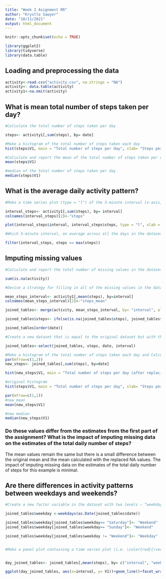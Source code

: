 ```yaml
---
title: "Week 2 Asignment RR"
author: "Krystle Sawyer"
date: "10/11/2021"
output: html_document
---
```


```r
knitr::opts_chunk$set(echo = TRUE)

library(ggplot2)
library(tidyverse)
library(data.table)

```


## Loading and preprocessing the data

```r
activity<-read.csv("activity.csv", na.strings = "NA")
activity<- data.table(activity)
activity1<-na.omit(activity)
```

## What is mean total number of steps taken per day?
```r
#Calculate the total number of steps taken per day

steps<- activity1[,sum(steps), by= date]

#Make a histogram of the total number of steps taken each day
hist(steps$V1, main = "Total number of steps per day", xlab= "Steps per day")

```
```r
#Calculate and report the mean of the total number of steps taken per day
mean(steps$V1)
```

```r
#median of the total number of steps taken per day
median(steps$V1)
```


## What is the average daily activity pattern?
```r
#Make a time series plot (type = "l") of the 5-minute interval (x-axis) and the average number of steps taken, averaged across all days (y-axis)

interval_steps<- activity1[,sum(steps), by= interval]
colnames(interval_steps)[2]<-"steps"

plot(interval_steps$interval, interval_steps$steps, type = "l", xlab = "Interval", ylab = "Total Steps", main = "Average number of steps daily at 5 min intervals" )
```
```r
#Which 5-minute interval, on average across all the days in the dataset, contains the maximum number of steps?

filter(interval_steps, steps == max(steps))


```
## Imputing missing values

```r
#Calculate and report the total number of missing values in the dataset 

sum(is.na(activity))
```

```r
#Devise a strategy for filling in all of the missing values in the dataset. The strategy does not need to be sophisticated. For example, you could use the mean/median for that day, or the mean for that 5-minute interval, etc.

mean_steps_interval<- activity1[,mean(steps), by=interval]
colnames(mean_steps_interval)[2]<-"steps_mean"

joined_tables<- merge(activity, mean_steps_interval, by= "interval", all=TRUE)

joined_tables$steps<- ifelse(is.na(joined_tables$steps), joined_tables$steps_mean, joined_tables$steps)

joined_tables[order(date)]
```
```r
#Create a new dataset that is equal to the original dataset but with the missing data filled in.

joined_tables<-select(joined_tables, steps, date, interval)
```
```r
#Make a histogram of the total number of steps taken each day and Calculate and report the mean and median total number of steps taken per day. 
par(mfrow=c(1,2))
new_steps<- joined_tables[,sum(steps), by=date]

hist(new_steps$V1, main = "Total number of steps per day (after replacing NAs)", xlab= "Steps per day")

#original histogram
hist(steps$V1, main = "Total number of steps per day", xlab= "Steps per day")

```
```r
par(mfrow=c(1,1))
#new mean
mean(new_steps$V1)

#new median
median(new_steps$V1)


```
### Do these values differ from the estimates from the first part of the assignment? What is the impact of imputing missing data on the estimates of the total daily number of steps?

The mean values remain the same but there is a small difference between the original mean and the mean calculated with the replaced NA values. The impact of imputing missing data on the estimates of the total daily number of steps for this example is minimal.

## Are there differences in activity patterns between weekdays and weekends?
```r
#Create a new factor variable in the dataset with two levels – “weekday” and “weekend” indicating whether a given date is a weekday or weekend day.

joined_tables$weekday <-weekdays(as.Date(joined_tables$date))

joined_tables$weekday[joined_tables$weekday== "Saturday"]<- "Weekend"
joined_tables$weekday[joined_tables$weekday== "Sunday"]<- "Weekend"

joined_tables$weekday[joined_tables$weekday != "Weekend"]<- "Weekday"


#Make a panel plot containing a time series plot (i.e. \color{red}{\verb|type = "l"|}type = "l") of the 5-minute interval (x-axis) and the average number of steps taken, averaged across all weekday days or weekend days (y-axis).


day_joined_tables<- joined_tables[,mean(steps), by= c("interval", "weekday")]

ggplot(day_joined_tables, aes(x=interval, y= V1))+geom_line()+facet_wrap(~weekday, nrow = 2)+ labs(x= "Interval", y= "Number of steps")

```
